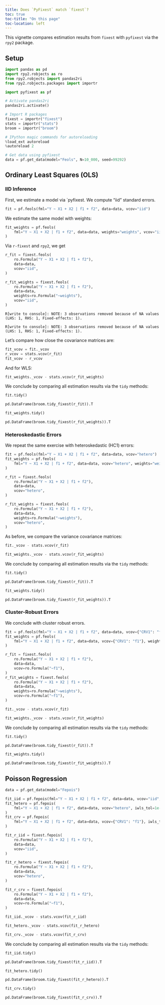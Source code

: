 ---
title: Does `PyFixest` match `fixest`?
toc: true
toc-title: "On this page"
toc-location: left
---

This vignette compares estimation results from `fixest` with `pyfixest` via the `rpy2` package.

## Setup


```{python}
import pandas as pd
import rpy2.robjects as ro
from rpy2.robjects import pandas2ri
from rpy2.robjects.packages import importr

import pyfixest as pf

# Activate pandas2ri
pandas2ri.activate()

# Import R packages
fixest = importr("fixest")
stats = importr("stats")
broom = importr("broom")

# IPython magic commands for autoreloading
%load_ext autoreload
%autoreload 2

# Get data using pyfixest
data = pf.get_data(model="Feols", N=10_000, seed=99292)
```


## Ordinary Least Squares (OLS)

### IID Inference

First, we estimate a model via `pyfixest. We compute "iid" standard errors.


```{python}
fit = pf.feols(fml="Y ~ X1 + X2 | f1 + f2", data=data, vcov="iid")
```

We estimate the same model with weights:


```{python}
fit_weights = pf.feols(
    fml="Y ~ X1 + X2 | f1 + f2", data=data, weights="weights", vcov="iid"
)
```

Via `r-fixest` and `rpy2`, we get


```{python}
r_fit = fixest.feols(
    ro.Formula("Y ~ X1 + X2 | f1 + f2"),
    data=data,
    vcov="iid",
)

r_fit_weights = fixest.feols(
    ro.Formula("Y ~ X1 + X2 | f1 + f2"),
    data=data,
    weights=ro.Formula("~weights"),
    vcov="iid",
)
```

    R[write to console]: NOTE: 3 observations removed because of NA values (LHS: 1, RHS: 1, Fixed-effects: 1).

    R[write to console]: NOTE: 3 observations removed because of NA values (LHS: 1, RHS: 1, Fixed-effects: 1).



Let's compare how close the covariance matrices are:


```{python}
fit_vcov = fit._vcov
r_vcov = stats.vcov(r_fit)
fit_vcov - r_vcov
```


And for WLS:


```{python}
fit_weights._vcov - stats.vcov(r_fit_weights)
```

We conclude by comparing all estimation results via the `tidy` methods:

```{python}
fit.tidy()
```

```{python}
pd.DataFrame(broom.tidy_fixest(r_fit)).T
```

```{python}
fit_weights.tidy()
```

```{python}
pd.DataFrame(broom.tidy_fixest(r_fit_weights)).T
```


### Heteroskedastic Errors

We repeat the same exercise with heteroskedastic (HC1) errors:


```{python}
fit = pf.feols(fml="Y ~ X1 + X2 | f1 + f2", data=data, vcov="hetero")
fit_weights = pf.feols(
    fml="Y ~ X1 + X2 | f1 + f2", data=data, vcov="hetero", weights="weights"
)
```


```{python}
r_fit = fixest.feols(
    ro.Formula("Y ~ X1 + X2 | f1 + f2"),
    data=data,
    vcov="hetero",
)

r_fit_weights = fixest.feols(
    ro.Formula("Y ~ X1 + X2 | f1 + f2"),
    data=data,
    weights=ro.Formula("~weights"),
    vcov="hetero",
)
```

As before, we compare the variance covariance matrices:


```{python}
fit._vcov - stats.vcov(r_fit)
```

```{python}
fit_weights._vcov - stats.vcov(r_fit_weights)
```

We conclude by comparing all estimation results via the `tidy` methods:

```{python}
fit.tidy()
```

```{python}
pd.DataFrame(broom.tidy_fixest(r_fit)).T
```

```{python}
fit_weights.tidy()
```

```{python}
pd.DataFrame(broom.tidy_fixest(r_fit_weights)).T
```


### Cluster-Robust Errors

We conclude with cluster robust errors.


```{python}
fit = pf.feols(fml="Y ~ X1 + X2 | f1 + f2", data=data, vcov={"CRV1": "f1"})
fit_weights = pf.feols(
    fml="Y ~ X1 + X2 | f1 + f2", data=data, vcov={"CRV1": "f1"}, weights="weights"
)

r_fit = fixest.feols(
    ro.Formula("Y ~ X1 + X2 | f1 + f2"),
    data=data,
    vcov=ro.Formula("~f1"),
)
r_fit_weights = fixest.feols(
    ro.Formula("Y ~ X1 + X2 | f1 + f2"),
    data=data,
    weights=ro.Formula("~weights"),
    vcov=ro.Formula("~f1"),
)
```

```{python}
fit._vcov - stats.vcov(r_fit)
```

```{python}
fit_weights._vcov - stats.vcov(r_fit_weights)
```

We conclude by comparing all estimation results via the `tidy` methods:

```{python}
fit.tidy()
```

```{python}
pd.DataFrame(broom.tidy_fixest(r_fit)).T
```

```{python}
fit_weights.tidy()
```

```{python}
pd.DataFrame(broom.tidy_fixest(r_fit_weights)).T
```

## Poisson Regression


```{python}
data = pf.get_data(model="Fepois")
```


```{python}
fit_iid = pf.fepois(fml="Y ~ X1 + X2 | f1 + f2", data=data, vcov="iid", iwls_tol=1e-10)
fit_hetero = pf.fepois(
    fml="Y ~ X1 + X2 | f1 + f2", data=data, vcov="hetero", iwls_tol=1e-10
)
fit_crv = pf.fepois(
    fml="Y ~ X1 + X2 | f1 + f2", data=data, vcov={"CRV1": "f1"}, iwls_tol=1e-10
)

fit_r_iid = fixest.fepois(
    ro.Formula("Y ~ X1 + X2 | f1 + f2"),
    data=data,
    vcov="iid",
)

fit_r_hetero = fixest.fepois(
    ro.Formula("Y ~ X1 + X2 | f1 + f2"),
    data=data,
    vcov="hetero",
)

fit_r_crv = fixest.fepois(
    ro.Formula("Y ~ X1 + X2 | f1 + f2"),
    data=data,
    vcov=ro.Formula("~f1"),
)
```

```{python}
fit_iid._vcov - stats.vcov(fit_r_iid)
```

```{python}
fit_hetero._vcov - stats.vcov(fit_r_hetero)
```

```{python}
fit_crv._vcov - stats.vcov(fit_r_crv)
```

We conclude by comparing all estimation results via the `tidy` methods:


```{python}
fit_iid.tidy()
```

```{python}
pd.DataFrame(broom.tidy_fixest(fit_r_iid)).T
```

```{python}
fit_hetero.tidy()
```

```{python}
pd.DataFrame(broom.tidy_fixest(fit_r_hetero)).T
```

```{python}
fit_crv.tidy()
```

```{python}
pd.DataFrame(broom.tidy_fixest(fit_r_crv)).T
```
